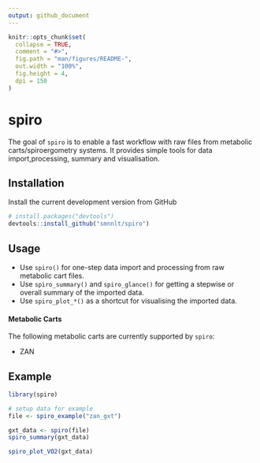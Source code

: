 ```yaml
---
output: github_document
---
```


<!-- README.md is generated from README.Rmd. Please edit that file -->

```r
knitr::opts_chunk$set(
  collapse = TRUE,
  comment = "#>",
  fig.path = "man/figures/README-",
  out.width = "100%",
  fig.height = 4,
  dpi = 150
)
```

# spiro

The goal of `spiro` is to enable a fast workflow with raw files from metabolic
carts/spiroergometry systems. It provides simple tools for data
import,processing, summary and visualisation.

## Installation

Install the current development version from GitHub

``` r
# install.packages("devtools")
devtools::install_github("smnnlt/spiro")
```

## Usage

* Use `spiro()` for one-step data import and processing from raw metabolic cart
  files. 
* Use `spiro_summary()` and `spiro_glance()` for getting a stepwise or
  overall summary of the imported data. 
* Use `spiro_plot_*()` as a shortcut for visualising the imported data.
  
#### Metabolic Carts

The following metabolic carts are currently supported by `spiro`:

* ZAN
  

## Example

```r
library(spiro)

# setup data for example
file <- spiro_example("zan_gxt")

gxt_data <- spiro(file)
spiro_summary(gxt_data)

spiro_plot_VO2(gxt_data)
```
